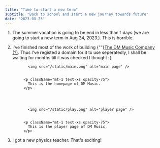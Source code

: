 ```yaml
---
title: "Time to start a new term"
subtitle: "Back to school and start a new journey towards future"
date: "2023-08-23"
---
```


1. The summer vacation is going to be end in less than 1 days (we are
    going to start a new term in Aug 24, 2023.). This is horrible.

2. I've finished most of the work of building {""}<a href="https://music.gengyue.eu.org">The DM Music Company (?)</a>. Thus
    I've registed a domain for it to use seperatedly, I shall be waiting for
    months till it was checked I thought :(

              <img src="/static/main.png" alt="main page" />


            <p className="mt-1 text-xs opacity-75">
              This is the homepage of DM Music.
            </p>




              <img src="/static/play.png" alt="player page" />


            <p className="mt-1 text-xs opacity-75">
              This is the player page of DM Music.
            </p>

3. I got a new physics teacher. That's exciting!

